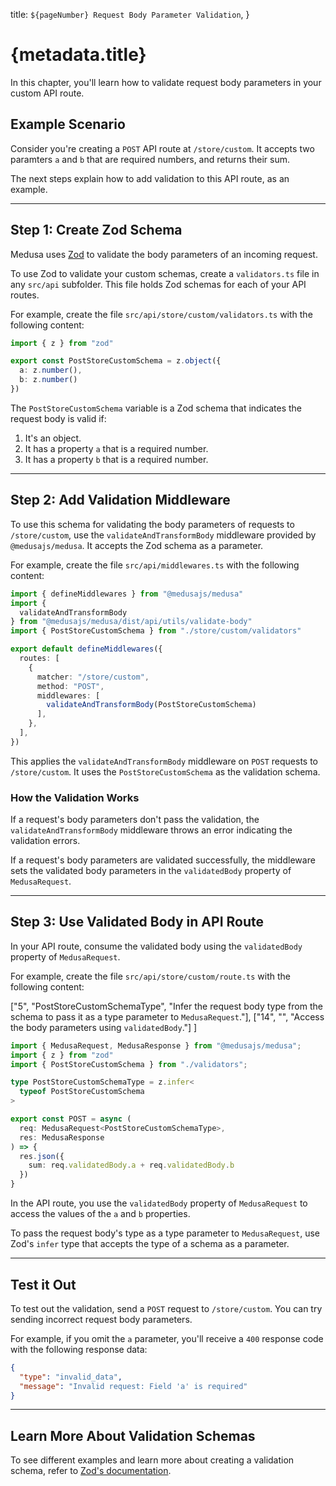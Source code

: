   title: `${pageNumber} Request Body Parameter Validation`,
}

# {metadata.title}

In this chapter, you'll learn how to validate request body parameters in your custom API route.

## Example Scenario

Consider you're creating a `POST` API route at `/store/custom`. It accepts two paramters `a` and `b` that are required numbers, and returns their sum.

The next steps explain how to add validation to this API route, as an example.

---

## Step 1: Create Zod Schema

Medusa uses [Zod](https://zod.dev/) to validate the body parameters of an incoming request.

To use Zod to validate your custom schemas, create a `validators.ts` file in any `src/api` subfolder. This file holds Zod schemas for each of your API routes.

For example, create the file `src/api/store/custom/validators.ts` with the following content:

```ts title="src/api/store/custom/validators.ts"
import { z } from "zod"

export const PostStoreCustomSchema = z.object({
  a: z.number(),
  b: z.number()
})
```

The `PostStoreCustomSchema` variable is a Zod schema that indicates the request body is valid if:

1. It's an object.
2. It has a property `a` that is a required number.
3. It has a property `b` that is a required number.

---

## Step 2: Add Validation Middleware

To use this schema for validating the body parameters of requests to `/store/custom`, use the `validateAndTransformBody` middleware provided by `@medusajs/medusa`. It accepts the Zod schema as a parameter.

For example, create the file `src/api/middlewares.ts` with the following content:

```ts title="src/api/middlewares.ts"
import { defineMiddlewares } from "@medusajs/medusa"
import { 
  validateAndTransformBody
} from "@medusajs/medusa/dist/api/utils/validate-body"
import { PostStoreCustomSchema } from "./store/custom/validators"

export default defineMiddlewares({
  routes: [
    {
      matcher: "/store/custom",
      method: "POST",
      middlewares: [
        validateAndTransformBody(PostStoreCustomSchema)
      ],
    },
  ],
})
```

This applies the `validateAndTransformBody` middleware on `POST` requests to `/store/custom`. It uses the `PostStoreCustomSchema` as the validation schema.

### How the Validation Works

If a request's body parameters don't pass the validation, the `validateAndTransformBody` middleware throws an error indicating the validation errors.

If a request's body parameters are validated successfully, the middleware sets the validated body parameters in the `validatedBody` property of `MedusaRequest`.

---

## Step 3: Use Validated Body in API Route

In your API route, consume the validated body using the `validatedBody` property of `MedusaRequest`.

For example, create the file `src/api/store/custom/route.ts` with the following content:

  ["5", "PostStoreCustomSchemaType", "Infer the request body type from the schema to pass it as a type parameter to `MedusaRequest`."],
  ["14", "", "Access the body parameters using `validatedBody`."]
]

```ts title="src/api/store/custom/route.ts" highlights={routeHighlights}
import { MedusaRequest, MedusaResponse } from "@medusajs/medusa";
import { z } from "zod"
import { PostStoreCustomSchema } from "./validators";

type PostStoreCustomSchemaType = z.infer<
  typeof PostStoreCustomSchema
>

export const POST = async (
  req: MedusaRequest<PostStoreCustomSchemaType>,
  res: MedusaResponse
) => {
  res.json({
    sum: req.validatedBody.a + req.validatedBody.b
  })
}
```

In the API route, you use the `validatedBody` property of `MedusaRequest` to access the values of the `a` and `b` properties.

<Note title="Tip">

To pass the request body's type as a type parameter to `MedusaRequest`, use Zod's `infer` type that accepts the type of a schema as a parameter.

</Note>

---

## Test it Out

To test out the validation, send a `POST` request to `/store/custom`. You can try sending incorrect request body parameters.

For example, if you omit the `a` parameter, you'll receive a `400` response code with the following response data:

```json
{
  "type": "invalid_data",
  "message": "Invalid request: Field 'a' is required"
}
```

---

## Learn More About Validation Schemas

To see different examples and learn more about creating a validation schema, refer to [Zod's documentation](https://zod.dev).

